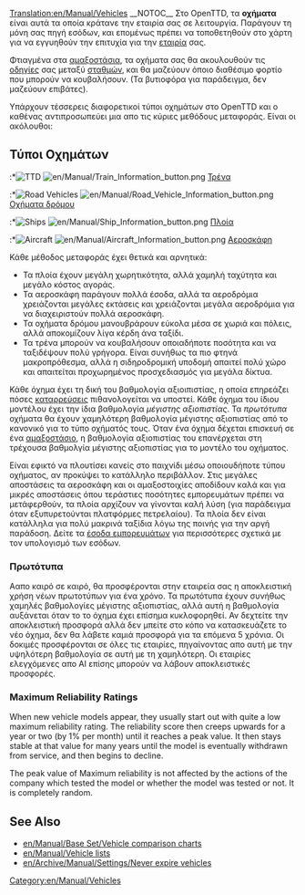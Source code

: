 [[Translation:en/Manual/Vehicles]]
{{en/Translation|origin= en/Manual/Vehicles
|from  = en
|to    = el
|Percentage = 60
}}{{en/-}}{{el/Manual/Πίνακας περιεχομένων}}
__NOTOC__
Στο OpenTTD, τα '''οχήματα''' είναι αυτά τα οποία κράτανε την εταιρία σας σε λειτουργία. Παράγουν τη μόνη σας πηγή εσόδων, και επομένως πρέπει να τοποθετηθούν στο χάρτη για να εγγυηθούν την επιτυχία για την [[el/Εταιρία|εταιρία]] σας.

Φτιαγμένα στα [[el/Αμαξοστάσια|αμαξοστάσια]], τα οχήματα σας θα ακουλουθούν τις [[el/Οδηγίες|οδηγίες]] σας μεταξύ [[el/Σταθμοί|σταθμών]], και θα μαζεύουν όποιο διαθέσιμο φορτίο που μπορούν να κουβαλήσουν. (Τα βυτιοφόρα για παράδειγμα, δεν μαζεύουν επιβάτες).

Υπάρχουν τέσσερεις διαφορετικοί τύποι οχημάτων στο OpenTTD και ο καθένας αντιπροσωπεύει μια απο τις κύριες μεθόδους μεταφοράς. Είναι οι ακόλουθοι:

==Τύποι Οχημάτων==
:*[[File:en/Manual/Manual html m16a497ce.png|TTD]] [[File:en/Manual/Train Information button.png]] [[el/Τρένα|Τρένα]]
:*[[File:en/Manual/Manual html m3518e48c.png|Road Vehicles]] [[File:en/Manual/Road Vehicle Information button.png]] [[el/Οχήματα δρόμου|Οχήματα δρόμου]]
:*[[File:en/Manual/Manual html 53123a33.png|Ships]] [[File:en/Manual/Ship Information button.png]] [[el/Manual/Πλοία|Πλοία]]
:*[[File:en/Manual/Manual html 442702e6.png|Aircraft]] [[File:en/Manual/Aircraft Information button.png]] [[el/Αεροσκάφη|Αεροσκάφη]]

Κάθε μέθοδος μεταφοράς έχει θετικά και αρνητικά:
*Τα πλοία έχουν μεγάλη χωρητικότητα, αλλά χαμηλή ταχύτητα και μεγάλο κόστος αγοράς.
*Τα αεροσκάφη παράγουν πολλά έσοδα, αλλά τα αεροδρόμια χρειάζονται μεγάλες εκτάσεις και χρειάζονται μεγάλα αεροδρόμια για να διαχειριστούν πολλά αεροσκάφη.
*Τα οχήματα δρόμου μανουβράρουν εύκολα μέσα σε χωριά και πόλεις, αλλά αποκομίζουν λίγα κέρδη άνα ταξίδι.
*Τα τρένα μπορούν να κουβαλήσουν οποιαδήποτε ποσότητα και να ταξιδέψουν πολύ γρήγορα. Είναι συνήθως τα πιο φτηνά μακροπρόθεσμα, αλλά η σιδηροδρομική υποδομή απαιτεί πολύ χώρο και απαιτείται προχωρημένος προσχεδιασμός για μεγάλα δίκτυα. 

Κάθε όχημα έχει τη δική του βαθμολογία αξιοιπιστίας, η οποία επηρεάζει πόσες [[el/Καταρρεύσεις|καταρρεύσεις]] πιθανολογείται να υποστεί. Κάθε όχημα του ίδιου μοντέλου έχει την ίδια βαθμολογία ''μέγιστης αξιοπιστίας''. Τα ''πρωτότυπα'' οχήματα θα έχουν χαμηλότερη βαθμολογία μέγιστης αξιοπιστίας από το κανονικό για το τύπο οχήματός τους. Όταν ένα όχημα δέχεται επισκευή σε ένα [[el/Αμαξοστάσιο|αμαξοστάσιο]], η βαθμολογία αξιοπιστίας του επανέρχεται στη τρέχουσα βαθμολγία μέγιστης αξιοπιστίας για το μοντέλο του οχήματος.

Είναι εφικτό να πλουτίσει κανείς στο παιχνίδι μέσω οποιουδήποτε τύπου οχήματος, αν προκύψει το κατάλληλο περιβάλλον. Στις μεγάλες αποστάσεις τα αεροσκάφη και οι αμαξοστοιχίες αποδίδουν καλά και για μικρές αποστάσεις όπου τεράστιες ποσότητες εμπορευμάτων πρέπει να μετάφερθούν, τα πλοία αρχίζουν να γίνονται καλή λύση (για παράδειγμα όταν εξυπυρετούνται πλατφόρμες πετρελαίου). Τα πλοία δεν είναι κατάλληλα για πολύ μακρινά ταξίδια λόγω της ποινής για την αργή παράδοση. Δείτε τα [[el/Έσοδα εμπορευμάτων|έσοδα εμπορευμάτων]] για περισσότερες σχετικά με τον υπολογισμό των εσόδων.

===Πρωτότυπα===

Ααπο καιρό σε καιρό, θα προσφέρονται στην εταιρεία σας  η αποκλειστική χρήση νέων πρωτοτύπων για ένα χρόνο. Τα πρωτότυπα έχουν συνήθως χαμηλές βαθμολογίες μέγιστης αξιοπιστίας, αλλά αυτή η βαθμολογία αυξάνεται όταν το το όχημα έχει επίσημα κυκλοφορηθεί. Αν δεχτείτε την αποκλειστική προσφορά αλλά δεν μπείτε στο κόπο να κατασκευάζετε το νέο όχημα, δεν θα λάβετε καμιά προσφορά για τα επόμενα 5 χρόνια. Οι δοκιμές προσφέρονται σε όλες τις εταιρίες, πηγαίνοντας απο αυτή με την υψηλότερη βαθμολογία σε αυτή με τη χαμηλότερη. Οι εταιρίες ελεγχόμενες απο AI επίσης μπορούν να λάβουν αποκλειστικές προσφορές.

=== Maximum Reliability Ratings ===

When new vehicle models appear, they usually start out with quite a low maximum reliability rating. The reliability score then creeps upwards for a year or two (by 1% per month) until it reaches a peak value. It then stays stable at that value for many years until the model is eventually withdrawn from service, and then begins to decline.

The peak value of Maximum reliability is not affected by the actions of the company which tested the model or whether the model was tested or not. It is completely random.

==See Also==
*[[en/Manual/Base Set/Vehicle comparison charts]]
*[[en/Manual/Vehicle lists]]
*[[en/Archive/Manual/Settings/Never expire vehicles]]
[[Category:en/Manual/Vehicles]]